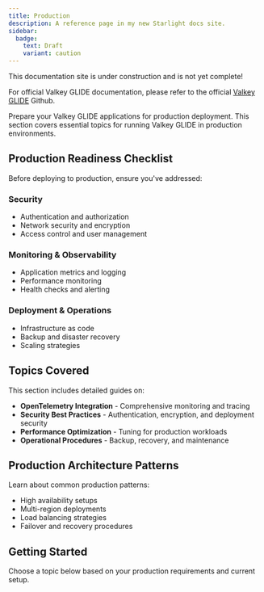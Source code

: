 ```yaml
---
title: Production
description: A reference page in my new Starlight docs site.
sidebar:
  badge:
    text: Draft
    variant: caution
---
```



<Aside type="caution" title="Work In Progress!">
This documentation site is under construction and is not yet complete!

For official Valkey GLIDE documentation, please refer to the official [Valkey GLIDE](https://github.com/valkey-io/valkey-glide) Github.
</Aside>


Prepare your Valkey GLIDE applications for production deployment. This section covers essential topics for running Valkey GLIDE in production environments.

## Production Readiness Checklist

Before deploying to production, ensure you've addressed:

### Security
- Authentication and authorization
- Network security and encryption
- Access control and user management

### Monitoring & Observability
- Application metrics and logging
- Performance monitoring
- Health checks and alerting

### Deployment & Operations
- Infrastructure as code
- Backup and disaster recovery
- Scaling strategies

## Topics Covered

This section includes detailed guides on:

- **OpenTelemetry Integration** - Comprehensive monitoring and tracing
- **Security Best Practices** - Authentication, encryption, and deployment security
- **Performance Optimization** - Tuning for production workloads
- **Operational Procedures** - Backup, recovery, and maintenance

## Production Architecture Patterns

Learn about common production patterns:

- High availability setups
- Multi-region deployments  
- Load balancing strategies
- Failover and recovery procedures

## Getting Started

Choose a topic below based on your production requirements and current setup.
